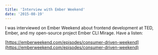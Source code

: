 ```yaml
---
title: 'Interview with Ember Weekend'
date: '2015-08-19'
---
```


I was interviewed on Ember Weekend about frontend development at TED, Ember, and my open-source project Ember CLI Mirage. Have a listen:

[https://emberweekend.com/episodes/consumer-driven-weekend](https://emberweekend.com/episodes/consumer-driven-weekend)
